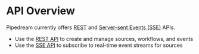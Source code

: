 # API Overview

Pipedream currently offers [REST](/api/rest/) and [Server-sent Events (SSE)](/api/sse/) APIs. 

- Use the [REST API](/api/rest/) to create and manage sources, workflows, and
  events
- Use the [SSE API](/api/sse/) to subscribe to real-time event streams for
  sources

